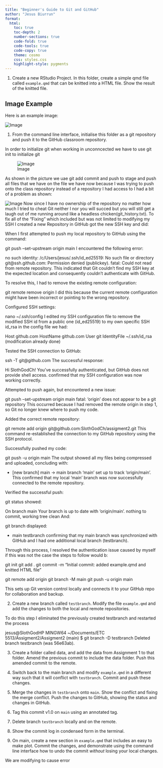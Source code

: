 ```yaml
---
title: "Beginner's Guide to Git and GitHub"
author: "Jesus Biurrun"
format: 
  html:
    toc: true
    toc-depth: 2
    number-sections: true
    code-fold: true
    code-tools: true
    code-copy: true
    theme: cosmo
    css: styles.css
    highlight-style: pygments
---
```


1.  Create a new RStudio Project. In this folder, create a simple qmd file called `example.qmd` that can be knitted into a HTML file. Show the result of the knitted file.

## Image Example

Here is an example image:

![Image](images/Fig1.png)
<!-- -->

1.  From the command line interface, initialise this folder as a git repository and push it to the GitHub classroom repository.

In order to initialize git when working in unconncected we have to use git init to initialize git

![Image](images/Fig4.png)

As shown in the picture we uae git add commit and push to stage and push all files that we have on the file we have now because I was trying to push onto the class repository instead of a repository I had access to I had a bit of a problem as shown: 

![Image](images/Fig5.png)
Now since I have no ownership of the repository no matter how much I tried to cheat Git neither I nor you will succed but you will still get a laugh out of me running around like a headless chicken(git_history.txt). To fix all of the "Fixing" which included but was not limited to modifying my SSH I created a new Repository in GitHub got the new SSH key and did:


When I first attempted to push my local repository to GitHub using the command:

git push --set-upstream origin main
I encountered the following error:

no such identity: /c/Users/jesus/.ssh/id_ed25519: No such file or directory
git@ssh.github.com: Permission denied (publickey).
fatal: Could not read from remote repository.
This indicated that Git couldn't find my SSH key at the expected location and consequently couldn't authenticate with GitHub. 

To resolve this, I had to remove the existing remote configuration:

git remote remove origin
I did this because the current remote configuration might have been incorrect or pointing to the wrong repository.

Configured SSH settings:

nano ~/.ssh/config
I edited my SSH configuration file to remove the modified SSH id from a public one (id_ed25519) to my own specific SSH id_rsa in the config file we had:

Host github.com
  HostName github.com
  User git
  IdentityFile ~/.ssh/id_rsa (modification already done)

Tested the SSH connection to GitHub:

ssh -T git@github.com
The successful response:

Hi SlothGodCh! You've successfully authenticated, but GitHub does not provide shell access.
confirmed that my SSH configuration was now working correctly.

Attempted to push again, but encountered a new issue:

git push --set-upstream origin main
fatal: 'origin' does not appear to be a git repository
This occurred because I had removed the remote origin in step 1, so Git no longer knew where to push my code.

Added the correct remote repository:

git remote add origin git@github.com:SlothGodCh/assigment2.git
This command re-established the connection to my GitHub repository using the SSH protocol.

Successfully pushed my code:

git push -u origin main
The output showed all my files being compressed and uploaded, concluding with:

* [new branch]      main -> main
branch 'main' set up to track 'origin/main'.
This confirmed that my local 'main' branch was now successfully connected to the remote repository.

Verified the successful push:

git status
showed:

On branch main
Your branch is up to date with 'origin/main'.
nothing to commit, working tree clean
And:

git branch
displayed:

* main
  testbranch
confirming that my main branch was synchronized with GitHub and I had one additional local branch (testbranch).

Through this process, I resolved the authentication issue caused by myself if this was not the case the steps to follow would b:

git init
git add .
git commit -m "Initial commit: added example.qmd and knitted HTML file"

git remote add origin <github-repo-url>
git branch -M main
git push -u origin main

This sets up Git version control locally and connects it to your GitHub repo for collaboration and backup.



2.  Create a new branch called `testbranch`. Modify the file `example.qmd` and add the changes to both the local and remote repositories.

To do this step I eliminated the previously created testbranch and restarted the process

jesus@SlothGodHP MINGW64 ~/Documents/ETC 5513/Assigment2/Assigment2 (main)
$ git branch -D testbranch
Deleted branch testbranch (was 56e63ab).


3.  Create a folder called data, and add the data from Assignment 1 to that folder. Amend the previous commit to include the data folder. Push this amended commit to the remote.

4.  Switch back to the main branch and modify `example.qmd` in a different way such that it will conflict with `testbranch`. Commit and push these changes.

5.  Merge the changes in `testbranch` onto `main`. Show the conflict and fixing the merge conflict. Push the changes to GitHub, showing the status and changes in GitHub.

6.  Tag this commit v1.0 on `main` using an annotated tag.

7.  Delete branch `testbranch` locally and on the remote.

8.  Show the commit log in condensed form in the terminal.

9.  On main, create a new section in `example.qmd` that includes an easy to make plot. Commit the changes, and demonstrate using the command line interface how to undo the commit *without* losing your local changes.

We are modifying to cause error
